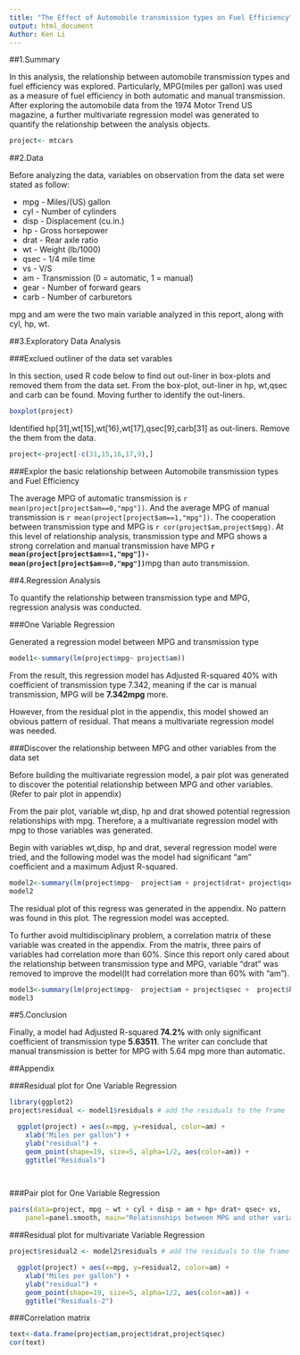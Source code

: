 ```yaml
---
title: "The Effect of Automobile transmission types on Fuel Efficiency"
output: html_document
Author: Ken Li
---
```


##1.Summary

In this analysis, the relationship between automobile transmission types and fuel efficiency was explored. Particularly, MPG(miles per gallon) was used as a measure of fuel efficiency in both automatic and manual transmission. After exploring the automobile data from the 1974 Motor Trend US magazine, a further multivariate regression model was generated to quantify the relationship between the analysis objects.

```r
project<- mtcars
```


##2.Data

Before analyzing the data, variables on observation from the data set were stated as follow:

* mpg - Miles/(US) gallon
* cyl - Number of cylinders
* disp - Displacement (cu.in.)
* hp - Gross horsepower
* drat - Rear axle ratio
* wt - Weight (lb/1000)
* qsec - 1/4 mile time
* vs - V/S
* am - Transmission (0 = automatic, 1 = manual)
* gear - Number of forward gears
* carb - Number of carburetors

mpg and am were the two main variable analyzed in this report, along with cyl, hp, wt.


##3.Exploratory Data Analysis

###Exclued outliner of the data set varables

In this section, used R code below to find out out-liner in box-plots and removed them from the data set. From the box-plot, out-liner in hp, wt,qsec and carb can be found. Moving further to identify the out-liners.

```r

boxplot(project)

```

Identified hp[31],wt[15],wt[16},wt[17],qsec[9],carb[31] as out-liners. Remove the them from the data.


```r

project<-project[-c(31,15,16,17,9),]

```



###Explor the basic relationship between Automobile transmission types and Fuel Efficiency

The average MPG of automatic transmission is `r mean(project[project$am==0,"mpg"])`. And the average MPG of manual transmission is `r mean(project[project$am==1,"mpg"])`. The cooperation between transmission type and MPG is `r cor(project$am,project$mpg)`. At this level of relationship analysis, transmission type and MPG shows a strong correlation and manual transmission have MPG **`r mean(project[project$am==1,"mpg"])-mean(project[project$am==0,"mpg"])`**mpg than auto transmission.

##4.Regression Analysis

To quantify the relationship between transmission type and MPG, regression analysis was conducted.

###One Variable Regression

Generated a regression model between MPG and transmission type

```r

model1<-summary(lm(project$mpg~ project$am))

```


From the result, this regression model has Adjusted R-squared 40% with coefficient of transmission type 7.342, meaning if the car is manual transmission, MPG will be **7.342mpg** more.

However, from the residual plot in the appendix, this model showed an obvious pattern of residual. That means a multivariate regression model was needed.


###Discover the relationship between MPG and other variables from the data set

Before building the multivariate regression model, a pair plot was generated to discover the potential relationship between MPG and other variables.(Refer to pair plot in appendix)

From the pair plot, variable wt,disp, hp and drat showed potential regression relationships with mpg. Therefore, a a multivariate regression model with mpg to those variables was generated.

Begin with variables wt,disp, hp and drat, several regression model were tried, and the following model was the model had significant "am" coefficient and a maximum Adjust R-squared.


```r

model2<-summary(lm(project$mpg~  project$am + project$drat+ project$qsec + project$hp))
model2

```

The residual plot of this regress was generated in the appendix. No pattern was found in this plot. The regression model was accepted.

To further avoid multidisciplinary problem, a correlation matrix of these variable was created in the appendix. From the matrix, three pairs of variables had correlation more than 60%. Since this report only cared about the relationship between transmission type and MPG, variable "drat" was removed to improve the model(It had correlation more than 60% with "am").

```r

model3<-summary(lm(project$mpg~  project$am + project$qsec +  project$hp))
model3

```

##5.Conclusion

Finally, a model had Adjusted R-squared **74.2%** with only significant coefficient of transmission type **5.63511**. The writer can conclude that manual transmission is better for MPG with 5.64 mpg more than automatic.  






##Appendix



###Residual plot for One Variable Regression

```r
library(ggplot2)
project$residual <- model1$residuals # add the residuals to the frame

  ggplot(project) + aes(x=mpg, y=residual, color=am) +
    xlab("Miles per gallon") + 
    ylab("residual") +
    geom_point(shape=19, size=5, alpha=1/2, aes(color=am)) +
    ggtitle("Residuals")

  
```

###Pair plot for One Variable Regression

```r

pairs(data=project, mpg ~ wt + cyl + disp + am + hp+ drat+ qsec+ vs,
    panel=panel.smooth, main="Relationships between MPG and other variable")

```


###Residual plot for multivariate Variable Regression

```r
project$residual2 <- model2$residuals # add the residuals to the frame

  ggplot(project) + aes(x=mpg, y=residual2, color=am) +
    xlab("Miles per gallon") + 
    ylab("residual") +
    geom_point(shape=19, size=5, alpha=1/2, aes(color=am)) +
    ggtitle("Residuals-2")
```

###Correlation matrix

```r

text<-data.frame(project$am,project$drat,project$qsec)
cor(text)

```










